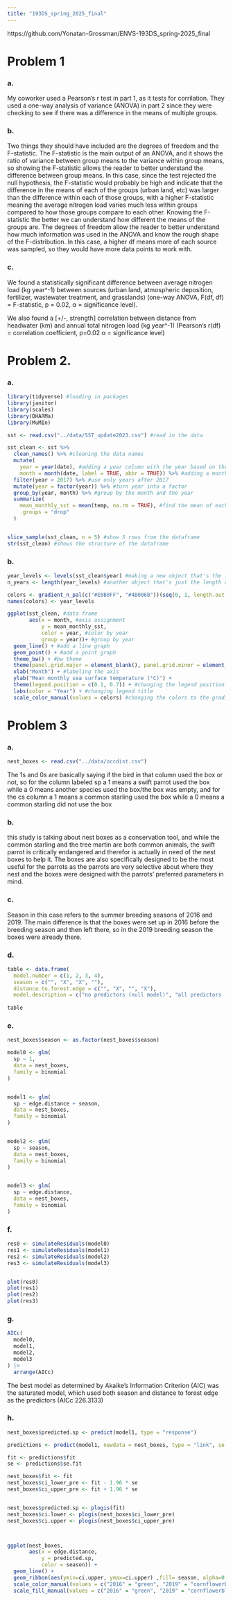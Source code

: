 ```yaml
---
title: "193DS_spring_2025_final"
---
```


https://github.com/Yonatan-Grossman/ENVS-193DS_spring-2025_final

# Problem 1

### a.

My coworker used a Pearson's r test in part 1, as it tests for corrilation. They used a one-way analysis of variance (ANOVA) in part 2 since they were checking to see if there was a difference in the means of multiple groups.

### b.

Two things they should have included are the degrees of freedom and the F-statistic. The F-statistic is the main output of an ANOVA, and it shows the ratio of variance between group means to the variance within group means, so showing the F-statistic allows the reader to better understand the difference between group means. In this case, since the test rejected the null hypothesis, the F-statistic would probably be high and indicate that the difference in the means of each of the groups (urban land, etc) was larger than the difference within each of those groups, with a higher F-statistic meaning the average nitrogen load varies much less within groups compared to how those groups compare to each other. Knowing the F-statistic the better we can understand how different the means of the groups are. The degrees of freedom allow the reader to better understand how much information was used in the ANOVA and know the rough shape of the F-distribution. In this case, a higher df means more of each source was sampled, so they would have more data points to work with.

### c.

We found a statistically significant difference between average nitrogen load (kg year\^-1) between sources (urban land, atmospheric deposition, fertilizer, wastewater treatment, and grasslands) (one-way ANOVA, F(df, df) = F-statistic, p = 0.02, α = significance level).

We also found a \[+/-, strength\] correlation between distance from headwater (km) and annual total nitrogen load (kg year\^-1) (Pearson's r(df) = correlation coefficient, p=0.02 α = significance level)


# Problem 2.

### a.

```r

library(tidyverse) #loading in packages
library(janitor)
library(scales)
library(DHARMa)
library(MuMIn)
```


```r

sst <- read.csv("../data/SST_update2023.csv") #read in the data

sst_clean <- sst %>%
  clean_names() %>% #cleaning the data names
  mutate(
    year = year(date), #adding a year column with the year based on the date column
    month = month(date, label = TRUE, abbr = TRUE)) %>% #adding a month column based on the month in the date column (and turning it into the actual words for those months instead of just the numbers)
  filter(year > 2017) %>% #use only years after 2017
  mutate(year = factor(year)) %>% #turn year into a factor
  group_by(year, month) %>% #group by the month and the year
  summarize(
    mean_monthly_sst = mean(temp, na.rm = TRUE), #find the mean of each month in each year and add it to a new column
    .groups = "drop"
  )


slice_sample(sst_clean, n = 5) #show 5 rows from the dataframe
str(sst_clean) #shows the structure of the dataframe
```

### b.

```r
year_levels <- levels(sst_clean$year) #making a new object that's the levels from the year column
n_years <- length(year_levels) #another object that's just the length of year_level

colors <- gradient_n_pal(c("#E0B0FF", "#4B006B"))(seq(0, 1, length.out = n_years)) #an object called colors that makes there be a gradient n levels long from the first color to the second color, where n is the number of levels in years
names(colors) <- year_levels

ggplot(sst_clean, #data frame
       aes(x = month, #axis assignment
           y = mean_monthly_sst,
           color = year, #color by year
           group = year))+ #group by year
  geom_line() + #add a line graph
  geom_point() + #add a point graph
  theme_bw() + #bw theme
  theme(panel.grid.major = element_blank(), panel.grid.minor = element_blank()) + #removing the gridlines
  xlab("Month") + #labeling the axis
  ylab("Mean monthly sea surface temperature (°C)") +
  theme(legend.position = c(0.1, 0.7)) + #changing the legend position
  labs(color = "Year") + #changing legend title
  scale_color_manual(values = colors) #changing the colors to the gradient
```

# Problem 3

### a.

```r
nest_boxes <- read.csv("../data/occdist.csv")
```

The 1s and 0s are basically saying if the bird in that column used the box or not, so for the column labeled sp a 1 means a swift parrot used the box while a 0 means another species used the box/the box was empty, and for the cs column a 1 means a common starling used the box while a 0 means a common starling did not use the box

### b.

this study is talking about nest boxes as a conservation tool, and while the common starling and the tree martin are both common animals, the swift parrot is critically endangered and therefor is actually in need of the nest boxes to help it. The boxes are also specifically designed to be the most useful for the parrots as the parrots are very selective about where they nest and the boxes were designed with the parrots' preferred parameters in mind.

### c.
Season in this case refers to the summer breeding seasons of 2016 and 2019. The main difference is that the boxes were set up in 2016 before the breeding season and then left there, so in the 2019 breeding season the boxes were already there.

### d.

```r
table <- data.frame(
  model.number = c(1, 2, 3, 4),
  season = c("", "X", "X", ""),
  distance.to.forest.edge = c("", "X", "", "X"),
  model.description = c("no predictors (null model)", "all predictors (saturated model)", "only season as predictor", "only distance to forest edge as predictor"))
  
table
```

### e.

```r

nest_boxes$season <- as.factor(nest_boxes$season)

model0 <- glm(
  sp ~ 1,
  data = nest_boxes,
  family = binomial
)


model1 <- glm(
  sp ~ edge.distance + season,
  data = nest_boxes,
  family = binomial
)


model2 <- glm(
  sp ~ season,
  data = nest_boxes,
  family = binomial
)


model3 <- glm(
  sp ~ edge.distance, 
  data = nest_boxes,
  family = binomial
)
```


### f.

```r

res0 <- simulateResiduals(model0)
res1 <- simulateResiduals(model1)
res2 <- simulateResiduals(model2)
res3 <- simulateResiduals(model3)


plot(res0)
plot(res1)
plot(res2)
plot(res3)
```

### g.

```r
AICc(
  model0,
  model1,
  model2,
  model3
) |> 
  arrange(AICc)
```
The best model as determined by Akaike's Information Criterion (AIC) was the saturated model, which used both season and distance to forest edge as the predictors (AICc 226.3133)

### h.

```r
nest_boxes$predicted.sp <- predict(model1, type = "response")

predictions <- predict(model1, newdata = nest_boxes, type = "link", se.fit = TRUE)

fit <- predictions$fit
se <- predictions$se.fit

nest_boxes$fit <- fit
nest_boxes$ci_lower_pre <- fit - 1.96 * se
nest_boxes$ci_upper_pre <- fit + 1.96 * se


nest_boxes$predicted.sp <- plogis(fit)
nest_boxes$ci.lower <- plogis(nest_boxes$ci_lower_pre)
nest_boxes$ci.upper <- plogis(nest_boxes$ci_upper_pre)



ggplot(nest_boxes,
       aes(x = edge.distance,
           y = predicted.sp,
           color = season)) +
  geom_line() +
  geom_ribbon(aes(ymin=ci.upper, ymax=ci.upper) ,fill= season, alpha=0.2) +
  scale_color_manual(values = c("2016" = "green", "2019" = "cornflowerblue")) +
  scale_fill_manual(values = c("2016" = "green", "2019" = "cornflowerblue"))
```

